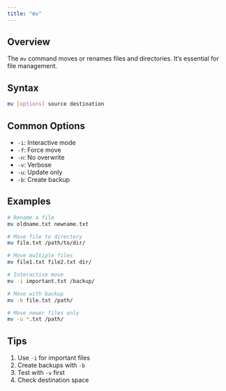 ```yaml
---
title: "mv"
---
```


## Overview

The `mv` command moves or renames files and directories. It's essential for file management.

## Syntax

```bash
mv [options] source destination
```

## Common Options

- `-i`: Interactive mode
- `-f`: Force move
- `-n`: No overwrite
- `-v`: Verbose
- `-u`: Update only
- `-b`: Create backup

## Examples

```bash
# Rename a file
mv oldname.txt newname.txt

# Move file to directory
mv file.txt /path/to/dir/

# Move multiple files
mv file1.txt file2.txt dir/

# Interactive move
mv -i important.txt /backup/

# Move with backup
mv -b file.txt /path/

# Move newer files only
mv -u *.txt /path/
```

## Tips

1. Use `-i` for important files
2. Create backups with `-b`
3. Test with `-v` first
4. Check destination space
